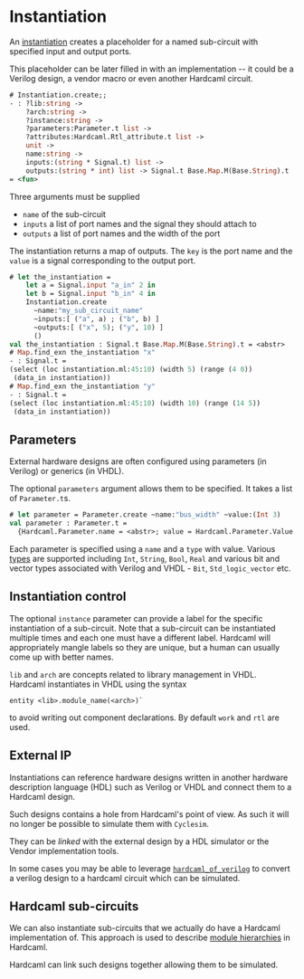 # Instantiation

An [instantiation](https://ocaml.janestreet.com/ocaml-core/latest/doc/hardcaml/Hardcaml/Instantiation/index.html)
creates a placeholder for a named sub-circuit with
specified input and output ports.

This placeholder can be later filled in with an implementation -- it
could be a Verilog design, a vendor macro or even another Hardcaml
circuit.

<!--
```ocaml
open Base
open Hardcaml
```
-->

```ocaml
# Instantiation.create;;
- : ?lib:string ->
    ?arch:string ->
    ?instance:string ->
    ?parameters:Parameter.t list ->
    ?attributes:Hardcaml.Rtl_attribute.t list ->
    unit ->
    name:string ->
    inputs:(string * Signal.t) list ->
    outputs:(string * int) list -> Signal.t Base.Map.M(Base.String).t
= <fun>
```

Three arguments must be supplied

- `name` of the sub-circuit
- `inputs` a list of port names and the signal they should attach to
- `outputs` a list of port names and the width of the port

The instantiation returns a map of outputs. The `key` is the port name
and the `value` is a signal corresponding to the output port.

```ocaml
# let the_instantiation =
    let a = Signal.input "a_in" 2 in
    let b = Signal.input "b_in" 4 in
    Instantiation.create
      ~name:"my_sub_circuit_name"
      ~inputs:[ ("a", a) ; ("b", b) ]
      ~outputs:[ ("x", 5); ("y", 10) ]
      ()
val the_instantiation : Signal.t Base.Map.M(Base.String).t = <abstr>
# Map.find_exn the_instantiation "x"
- : Signal.t =
(select (loc instantiation.ml:45:10) (width 5) (range (4 0))
 (data_in instantiation))
# Map.find_exn the_instantiation "y"
- : Signal.t =
(select (loc instantiation.ml:45:10) (width 10) (range (14 5))
 (data_in instantiation))
```

## Parameters

External hardware designs are often configured using parameters (in
Verilog) or generics (in VHDL).

The optional `parameters` argument allows them to be specified. It
takes a list of `Parameter.t`s.

```ocaml
# let parameter = Parameter.create ~name:"bus_width" ~value:(Int 3)
val parameter : Parameter.t =
  {Hardcaml.Parameter.name = <abstr>; value = Hardcaml.Parameter.Value.Int 3}
```

Each parameter is specified using a `name` and a `type` with value. Various
[types](https://ocaml.janestreet.com/ocaml-core/latest/doc/hardcaml/Hardcaml/Parameter/Value/index.html)
are supported including `Int`, `String`, `Bool`, `Real`
and various bit and vector types associated with Verilog and VHDL -
`Bit`, `Std_logic_vector` etc.

## Instantiation control

The optional `instance` parameter can provide a label for the specific
instantiation of a sub-circuit. Note that a sub-circuit can be
instantiated multiple times and each one must have a different label.
Hardcaml will appropriately mangle labels so they are unique, but a
human can usually come up with better names.

`lib` and `arch` are concepts related to library management in VHDL.
Hardcaml instantiates in VHDL using the syntax

```
entity <lib>.module_name(<arch>)`
```

to avoid writing out component declarations. By default `work` and
`rtl` are used.

## External IP

Instantiations can reference hardware designs written in another
hardware description language (HDL) such as Verilog or VHDL and
connect them to a Hardcaml design.

Such designs contains a hole from Hardcaml's point of view. As such it
will no longer be possible to simulate them with `Cyclesim`.

They can be *linked* with the external design by a HDL simulator or
the Vendor implementation tools.

In some cases you may be able to leverage
[`hardcaml_of_verilog`](http://github.com/janestreet/hardcaml_of_verilog)
to convert a verilog design to a hardcaml circuit which can be
simulated.

## Hardcaml sub-circuits

We can also instantiate sub-circuits that we actually do have a
Hardcaml implementation of. This approach is used to describe
[module hierarchies](module_hierarchy.mdx) in Hardcaml.

Hardcaml can link such designs together allowing them to be simulated.
